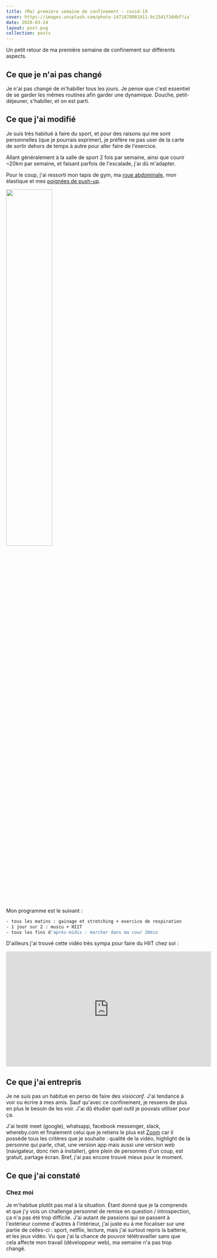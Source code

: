 ```yaml
---
title: (Ma) première semaine de confinement - covid-19
cover: https://images.unsplash.com/photo-1471878081911-9c2541f3ddbf?ixlib=rb-1.2.1&ixid=eyJhcHBfaWQiOjEyMjF9&auto=format&fit=crop&w=1350&q=80
date: 2020-03-24
layout: post.pug
collection: posts
---
```


Un petit retour de ma première semaine de confinement sur différents aspects.

## Ce que je n'ai pas changé

Je n'ai pas changé de m'habiller tous les jours. Je pense que c'est essentiel de se garder les mêmes routines afin garder une dynamique. Douche, petit-déjeuner, s'habiller, et on est parti.

## Ce que j'ai modifié

Je suis très habitué à faire du sport, et pour des raisons qui me sont personnelles (que je pourrais exprimer), je préfère ne pas user de la carte de sortir dehors de temps à autre pour aller faire de l'exercice.

Allant généralement à la salle de sport 2 fois par semaine, ainsi que courir ~20km par semaine, et faisant parfois de l'escalade, j'ai dû m'adapter.

Pour le coup, j'ai ressorti mon tapis de gym, ma [roue abdominale](https://www.amazon.fr/dp/B00COQ2X94/ref=pe_386181_40444391_TE_item), mon élastique et mes [poignées de push-up](https://www.amazon.fr/dp/B008XY49UM/ref=pe_386181_40444391_TE_item).

<img src="https://i.imgur.com/XHHf5aC.png" style="width: 50%;">

Mon programme est le suivant :

```bash
- tous les matins : gainage et stretching + exercice de respiration
- 1 jour sur 2 : muscu + HIIT
- tous les fins d'après-midis : marcher dans ma cour 20min
```

D'ailleurs j'ai trouvé cette vidéo très sympa pour faire du HIIT chez soi :

<iframe width="560" height="315" src="https://www.youtube.com/embed/1skBf6h2ksI" frameborder="0" allow="accelerometer; autoplay; encrypted-media; gyroscope; picture-in-picture" allowfullscreen></iframe>

## Ce que j'ai entrepris

Je ne suis pas un habitué en perso de faire des _visioconf_. J'ai tendance à voir ou écrire à mes amis. Sauf qu'avec ce confinement, je ressens de plus en plus le besoin de les voir. J'ai dû étudier quel outil je pouvais utiliser pour ça.

J'ai testé meet (google), whatsapp, facebook messenger, slack, whereby.com et finalement celui que je retiens le plus est [Zoom](https://zoom.us/) car il possède tous les critères que je souhaite : qualité de la vidéo, highlight de la personne qui parle, chat, une version app mais aussi une version web (navigateur, donc rien à installer), gère plein de personnes d'un coup, est gratuit, partage écran. Bref, j'ai pas encore trouvé mieux pour le moment.

## Ce que j'ai constaté

### Chez moi

Je m'habitue plutôt pas mal à la situation. Étant donné que je la comprends et que j'y vois un challenge personnel de remise en question / introspection, ça n'a pas été trop difficile. J'ai autant de passions qui se passent à l'extérieur comme d'autres à l'intérieur, j'ai juste eu à me focaliser sur une partie de celles-ci : sport, netflix, lecture, mais j'ai surtout repris la batterie, et les jeux vidéo. Vu que j'ai la chance de pouvoir télétravailler sans que cela affecte mon travail (développeur web), ma semaine n'a pas trop changé.
